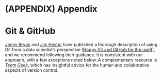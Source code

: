 \cleardoublepage 

(APPENDIX) Appendix {-}
====================================

Git & GitHub
====================================

[Jenny Bryan](https://github.com/jennybc) and [Jim Hester](https://github.com/jimhester) have published a thorough description of using Git from a data scientist's perspective ([Happy Git and GitHub for the useR](https://happygitwithr.com/)), and we recommend following their guidance.  It is consistent with our approach, with a few exceptions noted below.  A complementary resource is *[Team Geek](https://smile.amazon.com/dp/1449302440)*, which has insightful advice for the human and collaborative aspects of version control.
